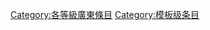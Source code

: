 {{Articles by Quality|topic=广东|project=广东|format=toc}}
{{Wikipedia category}}
{{emptycat}}
{{catmore1|[[Wikipedia:广东专题|Wikipedia:广东专题]]}}
{{CategoryTOC}}
[[Category:各等級廣東條目|Category:各等級廣東條目]]
[[Category:模板级条目|Category:模板级条目]]